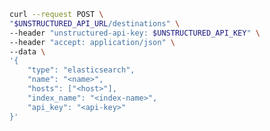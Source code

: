 ```bash REST (Create)
curl --request POST \
"$UNSTRUCTURED_API_URL/destinations" \
--header "unstructured-api-key: $UNSTRUCTURED_API_KEY" \
--header "accept: application/json" \
--data \
'{
    "type": "elasticsearch",
    "name": "<name>",
    "hosts": ["<host>"],
    "index_name": "<index-name>",
    "api_key": "<api-key>"
}'
```
